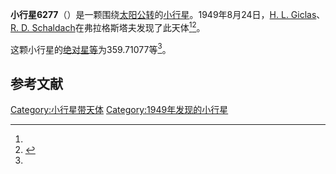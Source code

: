 {{Infobox planet
| bgcolour = #FFFFC0
| name = 6277
| symbol = 
| image = 
| caption = 
| discovery = yes
| discovery_ref = 
| discoverer = [[H._L._Giclas|H. L. Giclas]]、[[R._D._Schaldach|R. D. Schaldach]]
| discovery_site = [[弗拉格斯塔夫|弗拉格斯塔夫]] 
| discovered = 1949年8月24日
| designations = yes
| mp_name = 
| named_after = 
| alt_names = 1949 QC1/ 1969 TE4 / 1982 RF1
| mp_category = [[主带小行星|主带小行星]]
| orbit_ref = <ref name="a">[http://ssd.jpl.nasa.gov/sbdb.cgi?sstr=6277 6277] {{Wayback|url=http://ssd.jpl.nasa.gov/sbdb.cgi?sstr=6277 |date=20110610030457 }}，小行星數據庫瀏覽器（JPL Small-Body Database Browser）－[[美国国家航空航天局|美国国家航空航天局]]喷气推进实验室</ref>
| epoch = 2456400.5 (2013年4月18日更新)
| aphelion = {{convert|2.6506119|AU|km|3|abbr=on|lk=out}}
| perihelion = {{convert|1.7783381|AU|km|3|abbr=on}}
| semimajor = {{convert|2.2144750|AU|km|3|abbr=on}}
| eccentricity = 0.1969482
| period = 1203.662182 [[日|日]]<br />3.3[[儒略年|儒略年]]
| avg_speed = 
| inclination = 6.68818
| asc_node = 331.64778
| mean_anomaly = 
| arg_peri = 359.71077
| satellites = 
| physical_characteristics = yes
| dimensions = 
| mass = 
| density = 
| surface_grav = 
| escape_velocity = 
| sidereal_day = 
| axial_tilt = 
| pole_ecliptic_lat = 
| pole_ecliptic_lon = 
| albedo = 
| temperatures= 
| temp_name1 = 
| mean_temp_1 = 
| max_temp_1 = 
| temp_name2 = 
| max_temp_2 = 
| spectral_type = 
| abs_magnitude = 359.71077
}}

'''小行星6277'''（{{lang-en|6277}}）是一颗围绕[[太阳|太阳]][[公转|公转]]的[[小行星|小行星]]。1949年8月24日，[[H._L._Giclas|H. L. Giclas]]、[[R._D._Schaldach|R. D. Schaldach]]在弗拉格斯塔夫发现了此天体<ref name="a" /><ref>{{cite news|title=小行星列表|url=http://cfa-www.harvard.edu/iau/lists/NumberedMPs.txt|accessdate=2013-07-08|newspaper=哈佛大学|archive-date=2008-05-17|archive-url=https://web.archive.org/web/20080517010638/http://cfa-www.harvard.edu/iau/lists/NumberedMPs.txt|dead-url=no}}</ref>。

这颗小行星的[[绝对星等|绝对星等]]为359.71077等<ref name="a" />。

==参考文献==
{{reflist}}
{{Minor Planet Number|[[小行星6276|小行星6276]]|[[小行星6278|小行星6278]]}}

{{小天体}}

[[Category:小行星带天体|Category:小行星带天体]]
[[Category:1949年发现的小行星|Category:1949年发现的小行星]]

{{asteroid-stub}}
